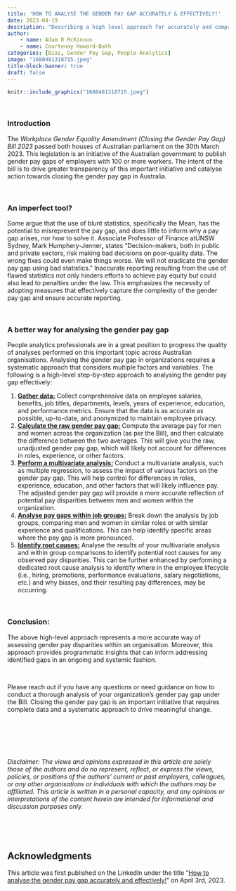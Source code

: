```yaml
---
title: 'HOW TO ANALYSE THE GENDER PAY GAP ACCURATELY & EFFECTIVELY!'
date: 2023-04-19
description: "Describing a high level approach for accurately and comprehensively assessing the gender pay gap, and informing corrective action if needed."
author: 
    - name: Adam D McKinnon
    - name: Courtenay Howard-Bath
categories: [Bias, Gender Pay Gap, People Analytics]
image: "1680481318715.jpeg"
title-block-banner: true
draft: false
---
```


```r
knitr::include_graphics("1680481318715.jpeg")

```

<br>

### Introduction

The *Workplace Gender Equality Amendment (Closing the Gender Pay Gap) Bill 2023* passed both houses of Australian parliament on the 30th March 2023. This legislation is an initiative of the Australian government to publish gender pay gaps of employers with 100 or more workers. The intent of the bill is to drive greater transparency of this important initiative and catalyse action towards closing the gender pay gap in Australia.

<br>

### **An imperfect tool?**

Some argue that the use of blunt statistics, specifically the Mean, has the potential to misrepresent the pay gap, and does little to inform why a pay gap arises, nor how to solve it. Associate Professor of Finance atUNSW Sydney, Mark Humphery-Jenner**,** states "Decision-makers, both in public and private sectors, risk making bad decisions on poor-quality data. The wrong fixes could even make things worse. We will not eradicate the gender pay gap using bad statistics." Inaccurate reporting resulting from the use of flawed statistics not only hinders efforts to achieve pay equity but could also lead to penalties under the law. This emphasizes the necessity of adopting measures that effectively capture the complexity of the gender pay gap and ensure accurate reporting.

<br>

### **A better way for analysing the gender pay gap**

People analytics professionals are in a great position to progress the quality of analyses performed on this important topic across Australian organisations. Analysing the gender pay gap in organizations requires a systematic approach that considers multiple factors and variables. The following is a high-level step-by-step approach to analysing the gender pay gap effectively:

1.  [**Gather data:**]{.underline} Collect comprehensive data on employee salaries, benefits, job titles, departments, levels, years of experience, education, and performance metrics. Ensure that the data is as accurate as possible, up-to-date, and anonymized to maintain employee privacy.
2.  [**Calculate the raw gender pay gap:**]{.underline} Compute the average pay for men and women across the organization (as per the Bill), and then calculate the difference between the two averages. This will give you the raw, unadjusted gender pay gap, which will likely not account for differences in roles, experience, or other factors.
3.  [**Perform a multivariate analysis:**]{.underline} Conduct a multivariate analysis, such as multiple regression, to assess the impact of various factors on the gender pay gap. This will help control for differences in roles, experience, education, and other factors that will likely influence pay. The adjusted gender pay gap will provide a more accurate reflection of potential pay disparities between men and women within the organization.
4.  [**Analyse pay gaps within job groups:**]{.underline} Break down the analysis by job groups, comparing men and women in similar roles or with similar experience and qualifications. This can help identify specific areas where the pay gap is more pronounced.
5.  [**Identify root causes:**]{.underline} Analyse the results of your multivariate analysis and within group comparisons to identify potential root causes for any observed pay disparities. This can be further enhanced by performing a dedicated root cause analysis to identify where in the employee lifecycle (i.e., hiring, promotions, performance evaluations, salary negotiations, etc.) and why biases, and their resulting pay differences, may be occurring. 

<br>

### Conclusion:

The above high-level approach represents a more accurate way of assessing gender pay disparities within an organisation. Moreover, this approach provides programmatic insights that can inform addressing identified gaps in an ongoing and systemic fashion.

<br>

Please reach out if you have any questions or need guidance on how to conduct a thorough analysis of your organization's gender pay gap under the Bill. Closing the gender pay gap is an important initiative that requires complete data and a systematic approach to drive meaningful change.

## <br>

<br>

*Disclaimer: The views and opinions expressed in this article are solely those of the authors and do no represent, reflect, or express the views, policies, or positions of the authors' current or past employers, colleagues, or any other organisations or individuals with which the authors may be affiliated. This article is written in a personal capacity, and any opinions or interpretations of the content herein are intended for informational and discussion purposes only.*

<br>

<br>

## Acknowledgments {.appendix}

This article was first published on the LinkedIn under the title "[How to analyse the gender pay gap accurately and effectively!](https://www.linkedin.com/pulse/how-analyse-gender-pay-gap-accurately-effectively-adam-mckinnon-phd-/?trackingId=Aq37VzcKsoeHIThwXOt3fg%3D%3D)" on April 3rd, 2023.
